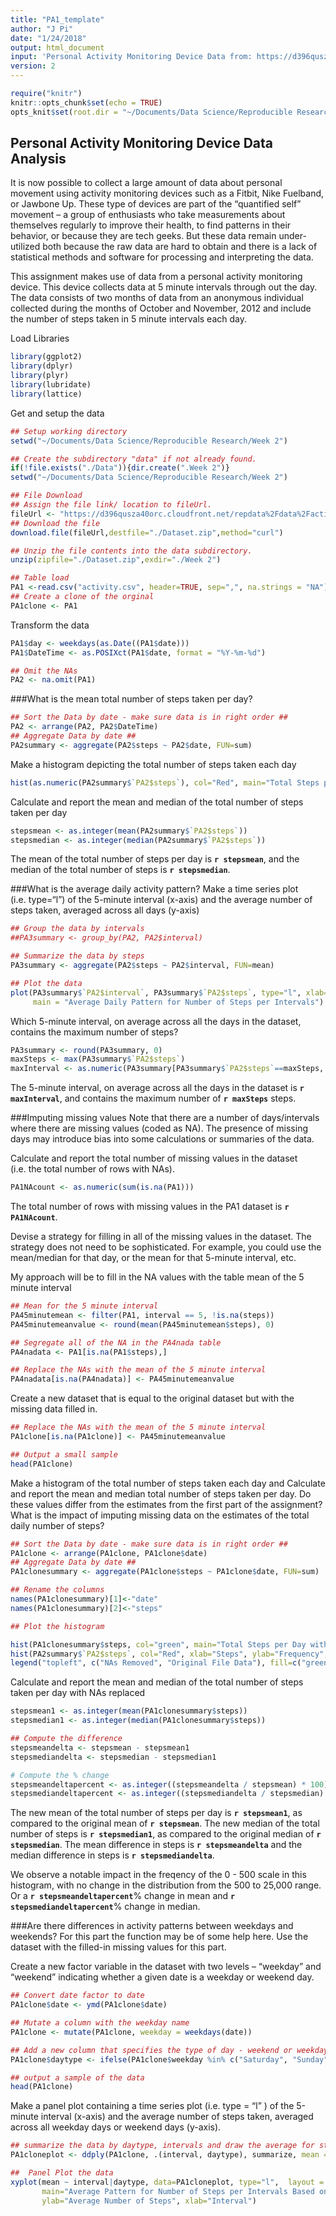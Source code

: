 ```yaml
---
title: "PA1_template"
author: "J Pi"
date: "1/24/2018"
output: html_document
input: 'Personal Activity Monitoring Device Data from: https://d396qusza40orc.cloudfront.net/repdata%2Fdata%2Factivity.zip'
version: 2
---
```


```r
require("knitr")
knitr::opts_chunk$set(echo = TRUE)
opts_knit$set(root.dir = "~/Documents/Data Science/Reproducible Research/Week 2")
```

## Personal Activity Monitoring Device Data Analysis

It is now possible to collect a large amount of data about personal movement using activity monitoring devices such as a Fitbit, Nike Fuelband, or Jawbone Up. These type of devices are part of the “quantified self” movement – a group of enthusiasts who take measurements about themselves regularly to improve their health, to find patterns in their behavior, or because they are tech geeks. But these data remain under-utilized both because the raw data are hard to obtain and there is a lack of statistical methods and software for processing and interpreting the data.

This assignment makes use of data from a personal activity monitoring device. This device collects data at 5 minute intervals through out the day. The data consists of two months of data from an anonymous individual collected during the months of October and November, 2012 and include the number of steps taken in 5 minute intervals each day.

Load Libraries
```r
library(ggplot2)
library(dplyr)
library(plyr)
library(lubridate)
library(lattice)
```

Get and setup the data
```r
## Setup working directory
setwd("~/Documents/Data Science/Reproducible Research/Week 2")

## Create the subdirectory "data" if not already found.
if(!file.exists("./Data")){dir.create(".Week 2")}
setwd("~/Documents/Data Science/Reproducible Research/Week 2")

## File Download
## Assign the file link/ location to fileUrl.
fileUrl <- "https://d396qusza40orc.cloudfront.net/repdata%2Fdata%2Factivity.zip"
## Download the file
download.file(fileUrl,destfile="./Dataset.zip",method="curl")

## Unzip the file contents into the data subdirectory.
unzip(zipfile="./Dataset.zip",exdir="./Week 2")

## Table load
PA1 <-read.csv("activity.csv", header=TRUE, sep=",", na.strings = "NA")
## Create a clone of the orginal
PA1clone <- PA1
```

Transform the data
```r
PA1$day <- weekdays(as.Date((PA1$date)))
PA1$DateTime <- as.POSIXct(PA1$date, format = "%Y-%m-%d")

## Omit the NAs
PA2 <- na.omit(PA1)
```

###What is the mean total number of steps taken per day?
```r
## Sort the Data by date - make sure data is in right order ##
PA2 <- arrange(PA2, PA2$DateTime)
## Aggregate Data by date ##
PA2summary <- aggregate(PA2$steps ~ PA2$date, FUN=sum)
```

Make a histogram depicting the total number of steps taken each day
```r
hist(as.numeric(PA2summary$`PA2$steps`), col="Red", main="Total Steps per Day", xlab="Steps", ylab="Frequency")
```

Calculate and report the mean and median of the total number of steps taken per day
```r
stepsmean <- as.integer(mean(PA2summary$`PA2$steps`))
stepsmedian <- as.integer(median(PA2summary$`PA2$steps`))
```

The mean of the total number of steps per day is **`r stepsmean`**, and the median of the total number of steps is **`r stepsmedian`**.

###What is the average daily activity pattern?
Make a time series plot (i.e. type="l") of the 5-minute interval (x-axis) and the average number of steps taken, averaged across all days (y-axis)

```r
## Group the data by intervals
##PA3summary <- group_by(PA2, PA2$interval)

## Summarize the data by steps
PA3summary <- aggregate(PA2$steps ~ PA2$interval, FUN=mean)

## Plot the data
plot(PA3summary$`PA2$interval`, PA3summary$`PA2$steps`, type="l", xlab= "Interval", ylab="Average Number of Steps", 
     main = "Average Daily Pattern for Number of Steps per Intervals")

```

Which 5-minute interval, on average across all the days in the dataset, contains the maximum number of steps?
```r
PA3summary <- round(PA3summary, 0)
maxSteps <- max(PA3summary$`PA2$steps`)
maxInterval <- as.numeric(PA3summary[PA3summary$`PA2$steps`==maxSteps, 1])

```

The 5-minute interval, on average across all the days in the dataset is **`r maxInterval`**, and contains the maximum number of **`r maxSteps`** steps.

###Imputing missing values
Note that there are a number of days/intervals where there are missing values (coded as NA). The presence of missing days may introduce bias into some calculations or summaries of the data.

Calculate and report the total number of missing values in the dataset (i.e. the total number of rows with NAs).
```r
PA1NAcount <- as.numeric(sum(is.na(PA1)))
```
The total number of rows with missing values in the PA1 dataset is **`r PA1NAcount`**.

Devise a strategy for filling in all of the missing values in the dataset. The strategy does not need to be sophisticated. For example, you could use the mean/median for that day, or the mean for that 5-minute interval, etc.

My approach will be to fill in the NA values with the table mean of the 5 minute interval
```r
## Mean for the 5 minute interval
PA45minutemean <- filter(PA1, interval == 5, !is.na(steps))
PA45minutemeanvalue <- round(mean(PA45minutemean$steps), 0)

## Segregate all of the NA in the PA4nada table
PA4nadata <- PA1[is.na(PA1$steps),]

## Replace the NAs with the mean of the 5 minute interval
PA4nadata[is.na(PA4nadata)] <- PA45minutemeanvalue
```

Create a new dataset that is equal to the original dataset but with the missing data filled in.
```r
## Replace the NAs with the mean of the 5 minute interval
PA1clone[is.na(PA1clone)] <- PA45minutemeanvalue

## Output a small sample
head(PA1clone)
```

Make a histogram of the total number of steps taken each day and Calculate and report the mean and median total number of steps taken per day. Do these values differ from the estimates from the first part of the assignment? What is the impact of imputing missing data on the estimates of the total daily number of steps?
```r
## Sort the Data by date - make sure data is in right order ##
PA1clone <- arrange(PA1clone, PA1clone$date)
## Aggregate Data by date ##
PA1clonesummary <- aggregate(PA1clone$steps ~ PA1clone$date, FUN=sum)

## Rename the columns
names(PA1clonesummary)[1]<-"date"
names(PA1clonesummary)[2]<-"steps"

## Plot the histogram

hist(PA1clonesummary$steps, col="green", main="Total Steps per Day with NAs Replaced", xlab="Steps", ylab="Frequency")
hist(PA2summary$`PA2$steps`, col="Red", xlab="Steps", ylab="Frequency", add=T)
legend("topleft", c("NAs Removed", "Original File Data"), fill=c("green", "red"))
```

Calculate and report the mean and median of the total number of steps taken per day with NAs replaced
```r
stepsmean1 <- as.integer(mean(PA1clonesummary$steps))
stepsmedian1 <- as.integer(median(PA1clonesummary$steps))

## Compute the difference
stepsmeandelta <- stepsmean - stepsmean1 
stepsmediandelta <- stepsmedian - stepsmedian1

# Compute the % change
stepsmeandeltapercent <- as.integer((stepsmeandelta / stepsmean) * 100) 
stepsmediandeltapercent <- as.integer((stepsmediandelta / stepsmedian) * 100) 
```

The new mean of the total number of steps per day is **`r stepsmean1`**, as compared to the original mean of **`r stepsmean`**. The new median of the total number of steps is **`r stepsmedian1`**, as compared to the original median of **`r stepsmedian`**.
The mean difference in steps is **`r stepsmeandelta`** and the median difference in steps is **`r stepsmediandelta`**.

We observe a notable impact in the freqency of the 0 - 500 scale in this histogram, with no change in the distribution from the 500 to 25,000 range. Or a **`r stepsmeandeltapercent`**% change in mean and **`r stepsmediandeltapercent`**% change in median.

###Are there differences in activity patterns between weekdays and weekends?
For this part the  function may be of some help here. Use the dataset with the filled-in missing values for this part.

Create a new factor variable in the dataset with two levels – “weekday” and “weekend” indicating whether a given date is a weekday or weekend day.
```r
## Convert date factor to date
PA1clone$date <- ymd(PA1clone$date)

## Mutate a column with the weekday name
PA1clone <- mutate(PA1clone, weekday = weekdays(date))

## Add a new column that specifies the type of day - weekend or weekday based on weekday clumn
PA1clone$daytype <- ifelse(PA1clone$weekday %in% c("Saturday", "Sunday"), "Weekend", "Weekday")

## output a sample of the data
head(PA1clone)
```

Make a panel plot containing a time series plot (i.e. type = "l" ) of the 5-minute interval (x-axis) and the average number of steps taken, averaged across all weekday days or weekend days (y-axis).
```r
## summarize the data by daytype, intervals and draw the average for steps
PA1cloneplot <- ddply(PA1clone, .(interval, daytype), summarize, mean = as.integer(mean(steps)))

##  Panel Plot the data
xyplot(mean ~ interval|daytype, data=PA1cloneplot, type="l",  layout = c(1,2),
       main="Average Pattern for Number of Steps per Intervals Based on Type of Day", 
       ylab="Average Number of Steps", xlab="Interval")
```






